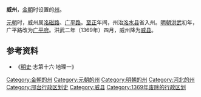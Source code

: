 '''威州'''，[[金朝|金朝]]时设置的[[州|州]]。

[[元朝|元朝]]时，威州属[[洺磁路|洺磁路]]、[[广平路|广平路]]。[[至正|至正]]年间，州治[[洺水县_(金朝)|洺水县]]省入州。[[明朝|明朝]][[洪武|洪武]]初年，广平路改为[[广平府|广平府]]。洪武二年（1369年）四月，威州降为[[威县|威县]]。

== 参考资料 ==
*《[[明史|明史]]·志第十六·地理一》

{{金朝行政区划|nocat}}
{{河北行政区划小作品}}
[[Category:金朝的州|Category:金朝的州]]
[[Category:元朝的州|Category:元朝的州]]
[[Category:明朝的州|Category:明朝的州]]
[[Category:河北的州|Category:河北的州]]
[[Category:邢台行政区划史|Category:邢台行政区划史]]
[[Category:威县|Category:威县]]
[[Category:1369年废除的行政区划|Category:1369年废除的行政区划]]